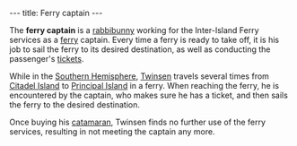 ---
title: Ferry captain
---

{{twinsunica import}}{{Infobox Character
 |image=Shipper.gif
 |race=Rabbibunny
 |gender=Male
 |size=average
 |age=Adult
 |magical=
 |lba1=yes
 |lba2=
 |alignment=neutral
 |occupation=
 |requires=
 |amount=
 |fam1=
 |fam2=
 |planet=
 |island=
 |building=
}}

The '''ferry captain''' is a [[rabbibunny]] working for the Inter-Island Ferry services as a [[ferry]] captain. Every time a ferry is ready to take off, it is his job to sail the ferry to its desired destination, as well as conducting the passenger's [[Ferry ticket|tickets]].

While in the [[Southern Hemisphere]], [[Twinsen]] travels several times from [[Citadel Island]] to [[Principal Island]] in a ferry. When reaching the ferry, he is encountered by the captain, who makes sure he has a ticket, and then sails the ferry to the desired destination.

Once buying his [[catamaran]], Twinsen finds no further use of the ferry services, resulting in not meeting the captain any more.

<!-- remove these category links when they're all automated by categorizers...
[[Category:Rabbibunnies]]
[[Category:Male characters]]
[[Category:Average characters]]
[[Category:Adult characters]]
[[Category:Citadel Island inhabitants]]
[[Category:Principal Island inhabitants]]
[[Category:Neutral]] -->
